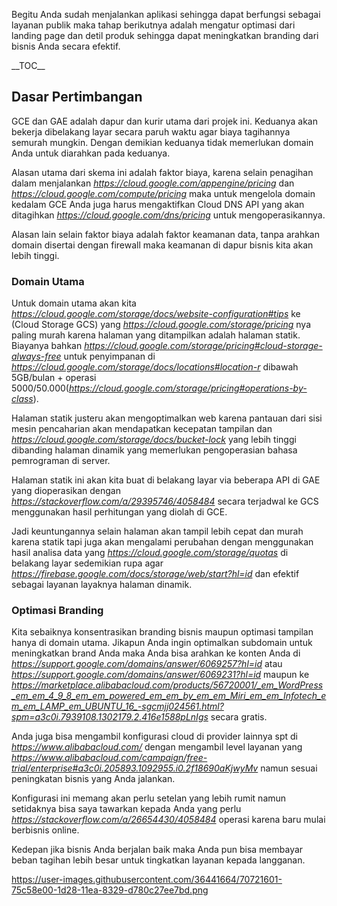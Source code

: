 Begitu Anda sudah menjalankan aplikasi sehingga dapat berfungsi sebagai layanan publik maka tahap berikutnya adalah mengatur optimasi dari landing page dan detil produk sehingga dapat meningkatkan branding dari bisnis Anda secara efektif.

__TOC__

==Dasar Pertimbangan==

GCE dan GAE adalah dapur dan kurir utama dari projek ini. Keduanya akan bekerja dibelakang layar secara paruh waktu agar biaya tagihannya semurah mungkin. Dengan demikian keduanya tidak memerlukan domain Anda untuk diarahkan pada keduanya.

Alasan utama dari skema ini adalah faktor biaya, karena selain penagihan dalam menjalankan ''[[GAE|https://cloud.google.com/appengine/pricing]]'' dan ''[[GCE|https://cloud.google.com/compute/pricing]]'' maka untuk mengelola domain kedalam GCE Anda juga harus mengaktifkan Cloud DNS API yang akan ditagihkan ''[[biaya zone|https://cloud.google.com/dns/pricing]]'' untuk mengoperasikannya. 

Alasan lain selain faktor biaya adalah faktor keamanan data, tanpa arahkan domain disertai dengan firewall maka keamanan di dapur bisnis kita akan lebih tinggi. 

===Domain Utama===
Untuk domain utama akan kita ''[[arahkan|https://cloud.google.com/storage/docs/website-configuration#tips]]'' ke (Cloud Storage GCS) yang ''[[biaya bulanan|https://cloud.google.com/storage/pricing]]'' nya paling murah karena halaman yang ditampilkan adalah halaman statik. Biayanya bahkan ''[[free|https://cloud.google.com/storage/pricing#cloud-storage-always-free]]'' untuk penyimpanan di ''[[Regional Storage|https://cloud.google.com/storage/docs/locations#location-r]]'' dibawah 5GB/bulan + operasi 5000/50.000(''[[Class A/B|https://cloud.google.com/storage/pricing#operations-by-class]]'').

Halaman statik justeru akan mengoptimalkan web karena pantauan dari sisi mesin pencaharian akan mendapatkan kecepatan tampilan dan ''[[retensi data|https://cloud.google.com/storage/docs/bucket-lock]]'' yang lebih tinggi dibanding halaman dinamik yang memerlukan pengoperasian bahasa pemrograman di server. 

Halaman statik ini akan kita buat di belakang layar via beberapa API di GAE yang dioperasikan dengan ''[[akses|https://stackoverflow.com/a/29395746/4058484]]'' secara terjadwal ke GCS menggunakan hasil perhitungan yang diolah di GCE. 

Jadi keuntungannya selain halaman akan tampil lebih cepat dan murah karena statik tapi juga akan mengalami perubahan dengan menggunakan hasil analisa data yang ''[[diproses|https://cloud.google.com/storage/quotas]]'' di belakang layar sedemikian rupa agar ''[[tampil aman|https://firebase.google.com/docs/storage/web/start?hl=id]]'' dan efektif sebagai layanan layaknya halaman dinamik. 

===Optimasi Branding===
Kita sebaiknya konsentrasikan branding bisnis maupun optimasi tampilan hanya di domain utama. Jikapun Anda ingin optimalkan subdomain untuk meningkatkan brand Anda maka Anda bisa arahkan ke konten Anda di ''[[Google Site|https://support.google.com/domains/answer/6069257?hl=id]]'' atau ''[[Blogspot|https://support.google.com/domains/answer/6069231?hl=id]]'' maupun ke ''[[Wordpress|https://marketplace.alibabacloud.com/products/56720001/_em_WordPress_em_em_4_9_8_em_em_powered_em_em_by_em_em_Miri_em_em_Infotech_em_em_LAMP_em_UBUNTU_16_-sgcmjj024561.html?spm=a3c0i.7939108.1302179.2.416e1588pLnIgs]]'' secara gratis.

Anda juga bisa mengambil konfigurasi cloud di provider lainnya spt di ''[[AliBaba Cloud|https://www.alibabacloud.com/]]'' dengan mengambil level layanan yang ''[[always free|https://www.alibabacloud.com/campaign/free-trial/enterprise#a3c0i.205893.1092955.i0.2f18690aKjwyMv]]'' namun sesuai peningkatan bisnis yang Anda jalankan.

Konfigurasi ini memang akan perlu setelan yang lebih rumit namun setidaknya bisa saya tawarkan kepada Anda yang perlu ''[[menekan biaya|https://stackoverflow.com/a/26654430/4058484]]'' operasi karena baru mulai berbisnis online.

Kedepan jika bisnis Anda berjalan baik maka Anda pun bisa membayar beban tagihan lebih besar untuk tingkatkan layanan kepada langganan. 

[[<img src=https://user-images.githubusercontent.com/36441664/70721601-75c58e00-1d28-11ea-8329-d780c27ee7bd.png>|https://user-images.githubusercontent.com/36441664/70721601-75c58e00-1d28-11ea-8329-d780c27ee7bd.png]]